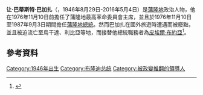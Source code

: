 {{Infobox President
|name=让·巴蒂斯特·巴加扎
|image=Jean Baptiste Bagaza - 1978.tiff
|image_upright=0.9
|order=第二任[[蒲隆地總統|蒲隆地總統]]
|term_start=1976年11月1日
|term_end=1987年9月3日
|primeminister={{tsl|en|Édouard Nzambimana}} <small>(1976–1978)</small>
|predecessor=[[米歇爾·米孔貝羅|米歇爾·米孔貝羅]]
|successor= [[皮埃爾·布約亞|皮埃爾·布約亞]]
|birth_date={{birth date |df=y|1946|8|29}}<ref>{{Cite web |url=http://books.google.ca/books?id=BhUwAAAAMAAJ&q=Jean-Baptiste+Bagaza+1946&dq=Jean-Baptiste+Bagaza+1946&hl=en&sa=X&ei=L7ELT5XYBcaniAKG1pT9Aw&ved=0CE4Q6AEwBTgK |title=存档副本 |accessdate=2014-02-12 |archive-date=2014-02-23 |archive-url=https://web.archive.org/web/20140223022331/http://books.google.ca/books?id=BhUwAAAAMAAJ&q=Jean-Baptiste+Bagaza+1946&dq=Jean-Baptiste+Bagaza+1946&hl=en&sa=X&ei=L7ELT5XYBcaniAKG1pT9Aw&ved=0CE4Q6AEwBTgK |dead-url=no }}</ref>
|birth_place={{flagicon|Belgium}}[[盧安達-烏隆地|盧安達-烏隆地]]{{tsl|en|Rutovu}}
|death_date={{death date and age|df=y|2016|5|4|1946|8|29}}
|death_place={{flag|Belgium}}[[布魯塞爾|布魯塞爾]]
|resting_place={{flag|Burundi}}[[布瓊布拉|布瓊布拉]]基里里巴加扎家族物業
|party={{tsl|en|Union for National Progress}} (UPRONA)
|spouse=
|religion=
|allegiance = {{BDI}} 
}}

'''让·巴蒂斯特·巴加扎'''（{{Lang-en|'''Jean-Baptiste Bagaza'''}}，1946年8月29日-2016年5月4日）是[[蒲隆地|蒲隆地]]政治人物，他在1976年11月10日前擔任了蒲隆地最高革命委員會主席，並且於1976年11月10日至1987年9月3日期間擔任[[蒲隆地總統|蒲隆地總統]]。然而巴加扎在國外旅遊時遭遇{{Link-en|1987年蒲隆地政變|1987 Burundian coup d'état|軍事政變}}而被廢黜，並且被迫流亡至烏干達、利比亞等地，而接替他總統職務者為[[皮埃爾·布約亞|皮埃爾·布約亞]]<ref name=Europa>{{Cite book
  | last = Europa Publications
  | authorlink = Europa Publications
  | title = Africa South of the Sahara 2004
  | publisher = [[Routledge|Routledge]]
  | page = 135
  | year = 2004
  | isbn = 1-85743-183-9}}</ref>。

== 參考資料 ==
{{Reflist}}

{{布隆迪总统}}
{{Authority control}}

[[Category:1946年出生|Category:1946年出生]]
[[Category:布隆迪总统|Category:布隆迪总统]]
[[Category:被政變推翻的領導人|Category:被政變推翻的領導人]]